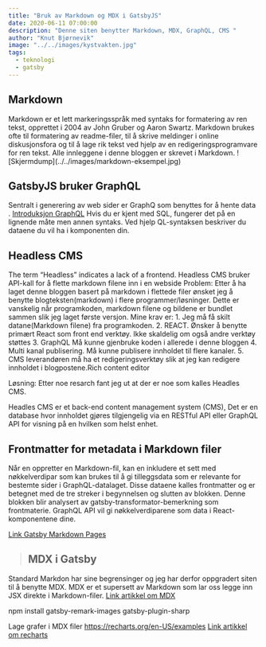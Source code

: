 ```yaml
---
title: "Bruk av Markdown og MDX i GatsbyJS"
date: 2020-06-11 07:00:00
description: "Denne siten benytter Markdown, MDX, GraphQL, CMS "
author: "Knut Bjørnevik"
image: "../../images/kystvakten.jpg"
tags:
  - teknologi
  - gatsby
---
```


<h2> Markdown </h2>
Markdown er et lett markeringsspråk med syntaks for formatering av ren tekst, opprettet i 2004 av John Gruber og Aaron Swartz. Markdown brukes
ofte til formatering av readme-filer, til å skrive meldinger i online diskusjonsfora og til å lage rik tekst ved hjelp av en 
redigeringsprogramvare for ren tekst.  Alle innleggene i denne bloggen er skrevet i Markdown.
![Skjermdump](../../images/markdown-eksempel.jpg)


<h2> GatsbyJS bruker GraphQL </h2>
Sentralt i generering av web sider er GraphQ som benyttes for å hente data . 
<a target="_blank" rel="noopener noreferrer" href= "https://www.gatsbyjs.com/tutorial/part-five/#introducing-graphiql" > Introduksjon GraphQL</a>
Hvis du er kjent med SQL, fungerer det på en lignende måte men annen syntaks. Ved hjelp QL-syntaksen beskriver du dataene du vil ha i komponenten din.


<h2> Headless CMS </h2>
The term “Headless” indicates a lack of a frontend. Headless CMS bruker API-kall for å flette markdown filene inn i en webside
Problem:
Etter å ha laget denne bloggen basert på markdown i flettede filer ønsket jeg å benytte blogteksten(markdown) i flere programmer/løsninger. 
Dette er vanskelig når programkoden, markdown filene og bildene er bundlet sammen slik jeg laget første versjon. 
Mine krav er:
1. Jeg må få skilt datane(Markdown filene) fra programkoden.
2. REACT. Ønsker å benytte primært React som front end verktøy. Ikke skaldelig om også andre verktøy støttes
3. GraphQL Må kunne gjenbruke koden i allerede i denne bloggen  
4. Multi kanal publisering. Må kunne publisere innholdet til flere kanaler.
5. CMS leverandøren må ha et redigeringsverktøy slik at jeg kan redigere innholdet i blogpostene.Rich content editor

Løsning:
Etter noe resarch fant jeg ut at der er noe som kalles Headles CMS.

Headles CMS er et back-end  content management system (CMS), Det er en database hvor innholdet gjøres tilgjengelig via en RESTful API eller 
GraphQL API for visning på en hvilken som helst enhet. 

<h2>Frontmatter for metadata i Markdown filer</h2>
Når en oppretter en Markdown-fil, kan en inkludere et sett med nøkkelverdipar som kan brukes til å gi tilleggsdata som er relevante for bestemte sider i GraphQL-datalaget. Disse dataene kalles frontmatter og er betegnet med de tre streker i begynnelsen og slutten av blokken. Denne blokken blir analysert av gatsby-transformator-bemerkning som frontmaterie. GraphQL API vil gi nøkkelverdiparene som data i React-komponentene dine.

<a target="_blank" rel="noopener noreferrer" 
href= "https://www.gatsbyjs.com/docs/adding-markdown-pages" > Link Gatsby Markdown Pages</a>


>## MDX i Gatsby
Standard Markdon har sine begrensinger og jeg har derfor oppgradert siten til å benytte MDX. MDX er et supersett av Markdown som lar oss
 legge inn JSX direkte i Markdown-filer.
<a target="_blank" rel="noopener noreferrer" href= "https://www.digitalocean.com/community/tutorials/gatsbyjs-mdx-in-gatsby" > Link artikkel om MDX </a>

npm install gatsby-remark-images gatsby-plugin-sharp


Lage grafer i MDX filer https://recharts.org/en-US/examples
<a target="_blank" rel="noopener noreferrer" href= "https://recharts.org/" > Link artikkel om recharts </a>
